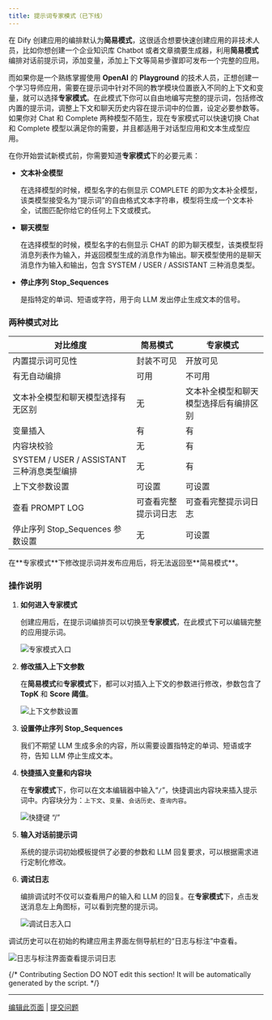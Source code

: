 ```yaml
---
title: 提示词专家模式（已下线）
---
```


在 Dify 创建应用的编排默认为**简易模式**，这很适合想要快速创建应用的非技术人员，比如你想创建一个企业知识库 Chatbot 或者文章摘要生成器，利用**简易模式**编排对话前提示词，添加变量，添加上下文等简易步骤即可发布一个完整的应用。

而如果你是一个熟练掌握使用 **OpenAI** 的 **Playground** 的技术人员，正想创建一个学习导师应用，需要在提示词中针对不同的教学模块位置嵌入不同的上下文和变量，就可以选择**专家模式**。在此模式下你可以自由地编写完整的提示词，包括修改内置的提示词，调整上下文和聊天历史内容在提示词中的位置，设定必要参数等。如果你对 Chat 和 Complete 两种模型不陌生，现在专家模式可以快速切换 Chat 和 Complete 模型以满足你的需要，并且都适用于对话型应用和文本生成型应用。

在你开始尝试新模式前，你需要知道**专家模式**下的必要元素：

- **文本补全模型**

  在选择模型的时候，模型名字的右侧显示 COMPLETE 的即为文本补全模型，该类模型接受名为“提示词”的自由格式文本字符串，模型将生成一个文本补全，试图匹配你给它的任何上下文或模式。

- **聊天模型**

  在选择模型的时候，模型名字的右侧显示 CHAT 的即为聊天模型，该类模型将消息列表作为输入，并返回模型生成的消息作为输出。聊天模型使用的是聊天消息作为输入和输出，包含 SYSTEM / USER / ASSISTANT 三种消息类型。

- **停止序列 Stop_Sequences**

  是指特定的单词、短语或字符，用于向 LLM 发出停止生成文本的信号。

### 两种模式对比

| 对比维度                             | 简易模式          | 专家模式                           |
| ------------------------------------ | ----------------- | ---------------------------------- |
| 内置提示词可见性                     | 封装不可见        | 开放可见                           |
| 有无自动编排                         | 可用              | 不可用                             |
| 文本补全模型和聊天模型选择有无区别   | 无                | 文本补全模型和聊天模型选择后有编排区别 |
| 变量插入                             | 有                | 有                                 |
| 内容块校验                           | 无                | 有                                 |
| SYSTEM / USER / ASSISTANT三种消息类型编排 | 无                | 有                                 |
| 上下文参数设置                       | 可设置            | 可设置                             |
| 查看 PROMPT LOG                      | 可查看完整提示词日志 | 可查看完整提示词日志               |
| 停止序列 Stop_Sequences 参数设置     | 无                | 可设置                             |

<Warning>
在**专家模式**下修改提示词并发布应用后，将无法返回至**简易模式**。
</Warning>

### 操作说明

1. **如何进入专家模式**

   创建应用后，在提示词编排页可以切换至**专家模式**，在此模式下可以编辑完整的应用提示词。

   ![专家模式入口](https://assets-docs.dify.ai/dify-enterprise-mintlify/zh_CN/learn-more/extended-reading/prompt-engineering/prompt-engineering-1/71e30fafb41d5ea234141323be1816c4.png)

2. **修改插入上下文参数**

   在**简易模式**和**专家模式**下，都可以对插入上下文的参数进行修改，参数包含了 **TopK** 和 **Score 阈值**。

   ![上下文参数设置](https://assets-docs.dify.ai/dify-enterprise-mintlify/zh_CN/learn-more/extended-reading/prompt-engineering/prompt-engineering-1/5a7a296cd7259b0342b09a0ec6f1023a.png)

3. **设置停止序列 Stop_Sequences**

   我们不期望 LLM 生成多余的内容，所以需要设置指特定的单词、短语或字符，告知 LLM 停止生成文本。

4. **快捷插入变量和内容块**

   在**专家模式**下，你可以在文本编辑器中输入“`/`”，快捷调出内容块来插入提示词中。内容块分为：`上下文`、`变量`、`会话历史`、`查询内容`。

   ![快捷键 “/”](https://assets-docs.dify.ai/dify-enterprise-mintlify/zh_CN/learn-more/extended-reading/prompt-engineering/prompt-engineering-1/e778e139b9db5c5e417b4bf568e9606f.png)

5. **输入对话前提示词**

   系统的提示词初始模板提供了必要的参数和 LLM 回复要求，可以根据需求进行定制化修改。

6. **调试日志**

   编排调试时不仅可以查看用户的输入和 LLM 的回复。在**专家模式**下，点击发送消息左上角图标，可以看到完整的提示词。

   ![调试日志入口](https://assets-docs.dify.ai/dify-enterprise-mintlify/zh_CN/learn-more/extended-reading/prompt-engineering/prompt-engineering-1/72db185cf68e8f27267e2e3d0d154b90.png)

调试历史可以在初始的构建应用主界面左侧导航栏的“日志与标注”中查看。

![日志与标注界面查看提示词日志](https://assets-docs.dify.ai/dify-enterprise-mintlify/zh_CN/learn-more/extended-reading/prompt-engineering/prompt-engineering-1/0a37cb6a650018e73459cf42edcc0c73.png)

{/*
Contributing Section
DO NOT edit this section!
It will be automatically generated by the script.
*/}

---

[编辑此页面](https://github.com/langgenius/dify-docs/edit/main/zh-hans/learn-more/extended-reading/prompt-engineering/expert-mode.mdx) | [提交问题](https://github.com/langgenius/dify-docs/issues/new?template=docs.yml)

